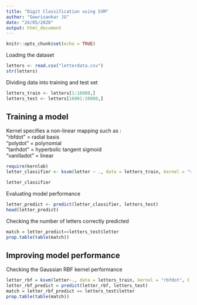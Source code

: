 ---
title: "Digit Classification using SVM"
author: "Gowrisankar JG"
date: "24/05/2020"
output: html_document
---

```{r setup, include=FALSE}
knitr::opts_chunk$set(echo = TRUE)
```

Loading the dataset
```{r}
letters <- read.csv("letterdata.csv")
str(letters)
```

Dividing data into training and test set
```{r}
letters_train <- letters[1:16000,]
letters_test <- letters[16001:20000,]
```

## Training a model
Kernel specifies a non-linear mapping such as :  
"rbfdot" = radial basis  
"polydot" = polynomial  
"tanhdot" = hyperbolic tangent sigmoid  
"vanilladot" = linear  
```{r}
require(kernlab)
letter_classifier <- ksvm(letter ~ ., data = letters_train, kernel = "vanilladot")

letter_classifier
```

Evaluating model performance
```{r}
letter_predict <- predict(letter_classifier, letters_test)
head(letter_predict)
```

Checking the number of letters correctly predicted
```{r}
match = letter_predict==letters_test$letter
prop.table(table(match))
```

## Improving model performance

Checking the Gaussian RBF kernel performance
```{r}
letter_rbf = ksvm(letter~., data = letters_train, kernel = "rbfdot", C = 100)
letter_rbf_predict = predict(letter_rbf, letters_test)
match = letter_rbf_predict == letters_test$letter
prop.table(table(match))
```
